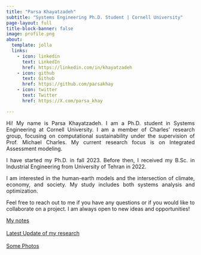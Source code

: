 ```yaml
---
title: "Parsa Khayatzadeh"
subtitle: "Systems Engineering Ph.D. Student | Cornell University" 
page-layout: full
title-block-banner: false
image: profile.png
about:
  template: jolla
  links:
    - icon: linkedin
      text: LinkedIn
      href: https://linkedin.com/in/khayatzadeh
    - icon: github
      text: Github
      href: https://github.com/parsakhay
    - icon: twitter
      text: Twitter
      href: https://X.com/parsa_khay

---
```

::: {style="text-align: justify;"}
Hi! My name is Parsa Khayatzadeh. I am a Ph.D. student in Systems Engineering at Cornell University. I am a member of Charles' research group, focusing on computational sustainability under the supervision of Prof. Michael Charles. My current research focus is on Integrated Assessment modeling.

I have started my Ph.D. in fall 2023. Before then, I received my B.Sc. in Industrial Engineering from University of Tehran in 2022.

I am interested in the human-earth models and the intersection of climate, economy, and society. My study includes both systems analysis and optimization.

Feel free to reach out to me if you have any questions or if you would like to collaborate on a project. I am always open to new ideas and opportunities!

:::


:::{.container}

[My notes](notes.qmd){.btn .btn-light .btn-block}\
\
[Latest Update of my research](https://parsakhay.com/Downscaled-IAM-Research-2024/){.btn .btn-light}\
\
[Some Photos](media.qmd){.btn .btn-light}
:::
